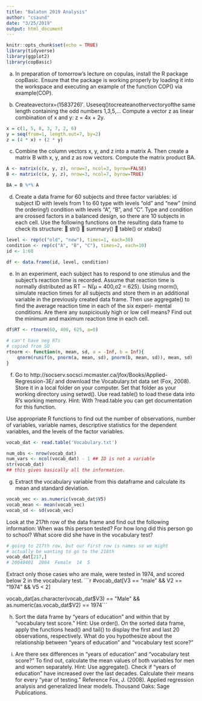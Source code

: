 ```yaml
---
title: "Balaton 2019 Analysis"
author: "csaund"
date: "3/25/2019"
output: html_document
---
```


```r
knitr::opts_chunk$set(echo = TRUE)
library(tidyverse)
library(ggplot2)
library(copBasic)
```

a) In preparation of tomorrow’s lecture on copulas, install the R package copBasic. Ensure that the package is working properly by loading it into the workspace and executing an example of the function COP() via example(COP).

b) Createavectorx=(1583726)′. Useseq()tocreateanothervectoryofthe same length containing the odd numbers 1,3,5,... Compute a vector z as linear combination of x and y: z = 4x + 2y.
```r
x = c(1, 5, 8, 3, 7, 2, 6)
y = seq(from=1, length.out=7, by=2)
z = (4 * x) + (2 * y)
```

c) Combine the column vectors x, y, and z into a matrix A. Then create a matrix B with x, y, and z as row vectors. Compute the matrix product BA.
```r
A <- matrix(c(x, y, z), nrow=7, ncol=3, byrow=FALSE)
B <- matrix(c(x, y, z), nrow=3, ncol=7, byrow=TRUE)

BA = B %*% A
```

d) Create a data frame for 60 subjects and three factor variables:
id subject ID with levels from 1 to 60
type with levels “old” and “new” (mind the ordering!) condition with levels “A”, “B”, and “C”.
Type and condition are crossed factors in a balanced design, so there are 10 subjects in each cell. Use the following functions on the resulting data frame to check its structure:
􏰀 str()
􏰀 summary()
􏰀 table() or xtabs()
```r
level <- rep(c("old", "new"), times=1, each=30)
condition <- rep(c("A", "B", "C"), times=2, each=10)
id <- 1:60

df <- data.frame(id, level, condition)

```

e) In an experiment, each subject has to respond to one stimulus and the subject’s reaction time is recorded. Assume that reaction time is normally distributed as RT ∼ N(μ = 400,σ2 = 625). Using rnorm(), simulate reaction times for all subjects and store them in an additional variable in the previously created data frame.
Then use aggregate() to find the average reaction time in each of the six experi- mental conditions. Are there any suspiciously high or low cell means? Find out the minimum and maximum reaction time in each cell.
```r
df$RT <- rtnorm(60, 400, 625, a=0)
  
# can't have neg RTs
# copied from SO
rtnorm <- function(n, mean, sd, a = -Inf, b = Inf){
    qnorm(runif(n, pnorm(a, mean, sd), pnorm(b, mean, sd)), mean, sd)
}
```

f) Go to
   http://socserv.socsci.mcmaster.ca/jfox/Books/Applied-Regression-3E/
and download the Vocabulary.txt data set (Fox, 2008). Store it in a local folder on your computer. Set that folder as your working directory using setwd(). Use read.table() to load these data into R’s working memory. Hint: With ?read.table you can get documentation for this function.

Use appropriate R functions to find out the number of observations, number of variables, variable names, descriptive statistics for the dependent variables, and the levels of the factor variables.
```r
vocab_dat <- read.table('Vocabulary.txt')

num_obs <- nrow(vocab_dat)
num_vars <- ncol(vocab_dat) - 1 ## ID is not a variable
str(vocab_dat)
## this gives basically all the information.
```

g) Extract the vocabulary variable from this dataframe and calculate its mean and standard deviation.
```r
vocab_vec <- as.numeric(vocab_dat$V5)
vocab_mean <- mean(vocab_vec)
vocab_sd <- sd(vocab_vec)
```
Look at the 217th row of the data frame and find out the following information: When was this person tested? For how long did this person go to school? What score did she have in the vocabulary test?
```r
# going to 217th row, but our first row is names so we might
# actually be wanting to go to the 218th
vocab_dat[217,]
# 20040401  2004  Female  14  5
```

Extract only those cases who are male, were tested in 1974, and scored below 2 in the vocabulary test.
```r
#vocab_dat[V3 == "male" && V2 == "1974" && V5 < 2]

vocab_dat[as.character(vocab_dat$V3) == "Male" && as.numeric(as.vocab_dat$V2) == 1974```

h) Sort the data frame by “years of education” and within that by “vocabulary test score.” Hint: Use order(). On the sorted data frame, apply the functions head() and tail() to display the first and last 20 observations, respectively. What do you hypothesize about the relationship between “years of education” and “vocabulary test score?”

i) Are there sex differences in “years of education” and “vocabulary test score?” To find out, calculate the mean values of both variables for men and women separately. Hint: Use aggregate().
Check if “years of education” have increased over the last decades. Calculate their means for every “year of testing.”
Reference
Fox, J. (2008). Applied regression analysis and generalized linear models. Thousand Oaks: Sage Publications.